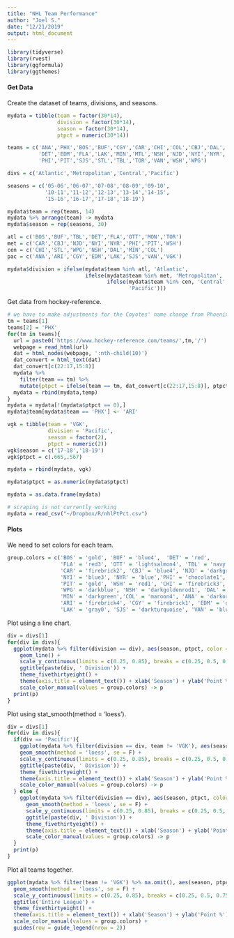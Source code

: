 ```yaml
---
title: "NHL Team Performance"
author: "Joel S."
date: "12/21/2019"
output: html_document
---
```


```r
library(tidyverse)
library(rvest)
library(ggformula)
library(ggthemes)
```

#### Get Data

Create the dataset of teams, divisions, and seasons.

```r
mydata = tibble(team = factor(30*14),
                division = factor(30*14),
                season = factor(30*14),
                ptpct = numeric(30*14))

teams = c('ANA','PHX','BOS','BUF','CGY','CAR','CHI','COL','CBJ','DAL',
          'DET','EDM','FLA','LAK','MIN','MTL','NSH','NJD','NYI','NYR','OTT',
          'PHI','PIT','SJS','STL','TBL','TOR','VAN','WSH','WPG')

divs = c('Atlantic','Metropolitan','Central','Pacific')

seasons = c('05-06','06-07','07-08','08-09','09-10',
            '10-11','11-12','12-13','13-14','14-15',
            '15-16','16-17','17-18','18-19')

mydata$team = rep(teams, 14)
mydata %>% arrange(team) -> mydata
mydata$season = rep(seasons, 30)

atl = c('BOS','BUF','TBL','DET','FLA','OTT','MON','TOR')
met = c('CAR','CBJ','NJD','NYI','NYR','PHI','PIT','WSH')
cen = c('CHI','STL','WPG','NSH','DAL','MIN','COL')
pac = c('ANA','ARI','CGY','EDM','LAK','SJS','VAN','VGK')

mydata$division = ifelse(mydata$team %in% atl, 'Atlantic',
                         ifelse(mydata$team %in% met, 'Metropolitan',
                                ifelse(mydata$team %in% cen, 'Central',
                                       'Pacific')))
```

Get data from hockey-reference.

```r
# we have to make adjustments for the Coyotes' name change from Phoenix to Arizona, and the addition of Vegas
tm = teams[1]
teams[2] = 'PHX'
for(tm in teams){
  url = paste0('https://www.hockey-reference.com/teams/',tm,'/')
  webpage = read_html(url)
  dat = html_nodes(webpage, ':nth-child(10)')
  dat_convert = html_text(dat)
  dat_convert[c(22:17,15:8)]
  mydata %>%
    filter(team == tm) %>%
    mutate(ptpct = ifelse(team == tm, dat_convert[c(22:17,15:8)], ptpct)) -> temp
  mydata = rbind(mydata,temp)
}
mydata = mydata[!(mydata$ptpct == 0),]
mydata$team[mydata$team == 'PHX'] <- 'ARI'

vgk = tibble(team = 'VGK',
             division = 'Pacific',
             season = factor(2),
             ptpct = numeric(2))
vgk$season = c('17-18','18-19')
vgk$ptpct = c(.665,.567)

mydata = rbind(mydata, vgk)

mydata$ptpct = as.numeric(mydata$ptpct)

mydata = as.data.frame(mydata)

# scraping is not currently working
mydata = read_csv("~/Dropbox/R/nhlPtPct.csv")
```

#### Plots

We need to set colors for each team.

```r
group.colors = c('BOS' = 'gold', 'BUF' = 'blue4',  'DET' = 'red', 
                 'FLA' = 'red3', 'OTT' = 'lightsalmon4', 'TBL' = 'navy', 'TOR' = 'steelblue1',
                 'CAR' = 'firebrick2', 'CBJ' = 'blue4', 'NJD' = 'darkgreen',
                 'NYI' = 'blue3', 'NYR' = 'blue','PHI' = 'chocolate1',
                 'PIT' = 'gold', 'WSH' = 'red1', 'CHI' = 'firebrick3','STL' = 'blue3',
                 'WPG' = 'darkblue', 'NSH' = 'darkgoldenrod1', 'DAL' = 'green4',
                 'MIN' = 'darkgreen','COL' = 'maroon4', 'ANA' = 'darkorchid',
                 'ARI' = 'firebrick4', 'CGY' = 'firebrick1', 'EDM' = 'darkorange1',
                 'LAK' = 'gray0', 'SJS' = 'darkturquoise', 'VAN' = 'blue3', 'VGK' = 'gray40')
```

Plot using a line chart.

```r
div = divs[1]
for(div in divs){
  ggplot(mydata %>% filter(division == div), aes(season, ptpct, color = team, group = team)) +
    geom_line() +
    scale_y_continuous(limits = c(0.25, 0.85), breaks = c(0.25, 0.5, 0.75)) +
    ggtitle(paste(div, ' Division')) + 
    theme_fivethirtyeight() +
    theme(axis.title = element_text()) + xlab('Season') + ylab('Point %') +
    scale_color_manual(values = group.colors) -> p
  print(p)
}
```

Plot using stat_smooth(method = 'loess').

```r
div = divs[1]
for(div in divs){
  if(div == 'Pacific'){
    ggplot(mydata %>% filter(division == div, team != 'VGK'), aes(season, ptpct, color = team, group = team)) +
    geom_smooth(method = 'loess', se = F) +
    scale_y_continuous(limits = c(0.25, 0.85), breaks = c(0.25, 0.5, 0.75)) +
    ggtitle(paste(div, ' Division')) + 
    theme_fivethirtyeight() +
    theme(axis.title = element_text()) + xlab('Season') + ylab('Point %') +
    scale_color_manual(values = group.colors) -> p
  } else {
    ggplot(mydata %>% filter(division == div), aes(season, ptpct, color = team, group = team)) +
      geom_smooth(method = 'loess', se = F) +
      scale_y_continuous(limits = c(0.25, 0.85), breaks = c(0.25, 0.5, 0.75)) +
      ggtitle(paste(div, ' Division')) + 
      theme_fivethirtyeight() +
      theme(axis.title = element_text()) + xlab('Season') + ylab('Point %') +
      scale_color_manual(values = group.colors) -> p
  }
  print(p)
}
```

Plot all teams together.

```r
ggplot(mydata %>% filter(team != 'VGK') %>% na.omit(), aes(season, ptpct, color = team, group = team)) +
  geom_smooth(method = 'loess', se = F) +
  scale_y_continuous(limits = c(0.25, 0.85), breaks = c(0.25, 0.5, 0.75)) +
  ggtitle('Entire League') +
  theme_fivethirtyeight() +
  theme(axis.title = element_text()) + xlab('Season') + ylab('Point %') +
  scale_color_manual(values = group.colors) +
  guides(row = guide_legend(nrow = 2))
```
